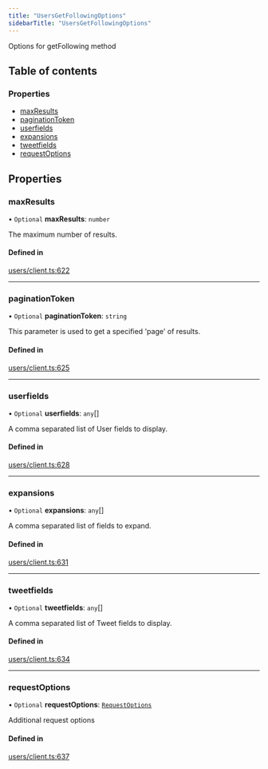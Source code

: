 ```yaml
---
title: "UsersGetFollowingOptions"
sidebarTitle: "UsersGetFollowingOptions"
---
```


Options for getFollowing method

## Table of contents

### Properties

- [maxResults](/xdks/typescript/reference/interfaces/UsersGetFollowingOptions#maxresults)
- [paginationToken](/xdks/typescript/reference/interfaces/UsersGetFollowingOptions#paginationtoken)
- [userfields](/xdks/typescript/reference/interfaces/UsersGetFollowingOptions#userfields)
- [expansions](/xdks/typescript/reference/interfaces/UsersGetFollowingOptions#expansions)
- [tweetfields](/xdks/typescript/reference/interfaces/UsersGetFollowingOptions#tweetfields)
- [requestOptions](/xdks/typescript/reference/interfaces/UsersGetFollowingOptions#requestoptions)

## Properties

### maxResults

• `Optional` **maxResults**: `number`

The maximum number of results.

#### Defined in

[users/client.ts:622](https://github.com/xdevplatform/xdk/blob/298ca9350d035e40e7c8ee0753c50052819a41e2/xdk/typescript/src/users/client.ts#L622)

___

### paginationToken

• `Optional` **paginationToken**: `string`

This parameter is used to get a specified 'page' of results.

#### Defined in

[users/client.ts:625](https://github.com/xdevplatform/xdk/blob/298ca9350d035e40e7c8ee0753c50052819a41e2/xdk/typescript/src/users/client.ts#L625)

___

### userfields

• `Optional` **userfields**: `any`[]

A comma separated list of User fields to display.

#### Defined in

[users/client.ts:628](https://github.com/xdevplatform/xdk/blob/298ca9350d035e40e7c8ee0753c50052819a41e2/xdk/typescript/src/users/client.ts#L628)

___

### expansions

• `Optional` **expansions**: `any`[]

A comma separated list of fields to expand.

#### Defined in

[users/client.ts:631](https://github.com/xdevplatform/xdk/blob/298ca9350d035e40e7c8ee0753c50052819a41e2/xdk/typescript/src/users/client.ts#L631)

___

### tweetfields

• `Optional` **tweetfields**: `any`[]

A comma separated list of Tweet fields to display.

#### Defined in

[users/client.ts:634](https://github.com/xdevplatform/xdk/blob/298ca9350d035e40e7c8ee0753c50052819a41e2/xdk/typescript/src/users/client.ts#L634)

___

### requestOptions

• `Optional` **requestOptions**: [`RequestOptions`](/xdks/typescript/reference/interfaces/RequestOptions)

Additional request options

#### Defined in

[users/client.ts:637](https://github.com/xdevplatform/xdk/blob/298ca9350d035e40e7c8ee0753c50052819a41e2/xdk/typescript/src/users/client.ts#L637)

